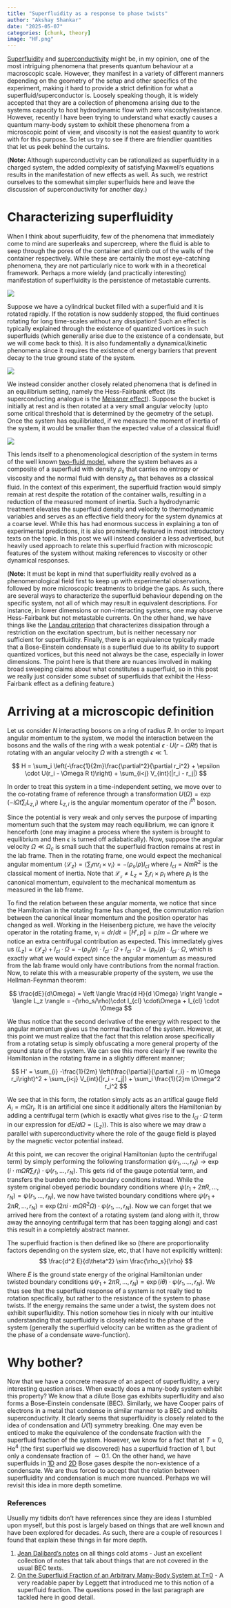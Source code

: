 ```yaml
---
title: "Superfluidity as a response to phase twists"
author: "Akshay Shankar"
date: "2025-05-07"
categories: [chunk, theory]
image: "HF.png"
---
```


[Superfluidity](https://www.youtube.com/watch?v=2Z6UJbwxBZI) and [superconductivity](https://www.youtube.com/watch?v=8GY4m022tgo) might be, in my opinion, one of the most intriguing phenomena that presents quantum behaviour at a macroscopic scale. However, they manifest in a variety of different manners depending on the geometry of the setup and other specifics of the experiment, making it hard to provide a strict definition for what a superfluid/superconductor is. Loosely speaking though, it is widely accepted that they are a collection of phenomena arising due to the systems capacity to host hydrodynamic flow with zero viscosity/resistance. However, recently I have been trying to understand what exactly causes a quantum many-body system to exhibit these phenomena from a microscopic point of view, and viscosity is not the easiest quantity to work with for this purpose. So let us try to see if there are friendlier quantities that let us peek behind the curtains.

(**Note:** Although superconductivity can be rationalized as superfluidity in a charged system, the added complexity of satisfying Maxwell's equations results in the manifestation of new effects as well. As such, we restrict ourselves to the somewhat simpler superfluids here and leave the discussion of superconductivity for another day.)

# Characterizing superfluidity

When I think about superfluidity, few of the phenomena that immediately come to mind are superleaks and supercreep, where the fluid is able to seep through the pores of the container and climb out of the walls of the container respectively. While these are certainly the most eye-catching phenomena, they are not particularly nice to work with in a theoretical framework. Perhaps a more wieldy (and practically interesting) manifestation of superfluidity is the persistence of metastable currents. 

![](persistentcurrent.png){fig-align="center"}

Suppose we have a cylindrical bucket filled with a superfluid and it is rotated rapidly. If the rotation is now suddenly stopped, the fluid continues rotating for long time-scales without any dissipation! Such an effect is typically explained through the existence of quantized vortices in such superfluids (which generally arise due to the existence of a condensate, but we will come back to this). It is also fundamentally a dynamical/kinetic phenomena since it requires the existence of energy barriers that prevent decay to the true ground state of the system.

![](metastability.png){fig-align="center"}

We instead consider another closely related phenomena that is defined in an equilibrium setting, namely the Hess-Fairbank effect (its superconducting analogue is the [Meissner effect](https://en.wikipedia.org/wiki/Meissner_effect)). Suppose the bucket is initially at rest and is then rotated at a very small angular velocity (upto some critical threshold that is determined by the geometry of the setup). Once the system has equilibriated, if we measure the moment of inertia of the system, it would be smaller than the expected value of a classical fluid! 

![](HF.png){fig-align="center"}

This lends itself to a phenomenological description of the system in terms of the well known [two-fluid model](https://en.wikipedia.org/wiki/Two-fluid_model), where the system behaves as a composite of a superfluid with density $\rho_s$ that carries no entropy or viscosity and the normal fluid with density $\rho_n$ that behaves as a classical fluid. In the context of this experiment, the superfluid fraction would simply remain at rest despite the rotation of the container walls, resulting in a reduction of the measured moment of inertia. Such a hydrodynamic treatment elevates the superfluid density and velocity to thermodynamic variables and serves as an effective field theory for the system dynamics at a coarse level. While this has had enormous success in explaining a ton of experimental predictions, it is also prominently featured in most introductory texts on the topic. In this post we will instead consider a less advertised, but heavily used approach to relate this superfluid fraction with microscopic features of the system without making references to viscosity or other dynamical responses.

(**Note**: It must be kept in mind that superfluidity really evolved as a phenomenological field first to keep up with experimental observations, followed by more microscopic treatments to bridge the gaps. As such, there are several ways to characterize the superfluid behaviour depending on the specific system, not all of which may result in equivalent descriptions. For instance, in lower dimensions or non-interacting systems, one may observe Hess-Fairbank but not metastable currents. On the other hand, we have things like the [Landau criterion](https://www.nii.ac.jp/qis/first-quantum/e/forStudents/lecture/pdf/qis385/QIS385_chap5.pdf) that characterizes dissipation through a restriction on the excitation spectrum, but is neither necessary nor sufficient for superfluidity. Finally, there is an equivalence typically made that a Bose-Einstein condensate is a superfluid due to its ability to support quantized vortices, but this need not always be the case, especially in lower dimensions. The point here is that there are nuances involved in making broad sweeping claims about what constitutes a superfluid, so in this post we really just consider some subset of superfluids that exhibit the Hess-Fairbank effect as a defining feature.)

# Arriving at a microscopic definition
Let us consider $N$ interacting bosons on a ring of radius $R$. In order to impart angular momentum to the system, we model the interaction between the bosons and the walls of the ring with a weak potential $\epsilon \cdot U(r - \Omega R t)$ that is rotating with an angular velocity $\Omega$ with a strength $\epsilon \ll 1$.

$$
H = \sum_i \left(-\frac{1}{2m}\frac{\partial^2}{\partial r_i^2} + \epsilon \cdot U(r_i - \Omega R t)\right) + \sum_{i<j} V_{int}(|r_i - r_j|)
$$

In order to treat this system in a time-independent setting, we move over to the co-rotating frame of reference through a transformation $U(\Omega) = \exp(-i\Omega t \sum_i L_{z, i})$ where $L_{z, i}$ is the angular momentum operator of the $i^{th}$ boson.

\begin{align*}
H' &= UHU^{\dagger} + iU \frac{dU}{dt} U^{\dagger} \\
&= H - \sum_i \Omega L_{z, i} \\
&= \sum_i \left(-\frac{1}{2m}\frac{\partial^2}{\partial r_i^2} + \epsilon \cdot U(r_i)\right) + \sum_{i<j} V_{int}(|r_i - r_j|) - \sum_i m\Omega r_i \frac{\partial}{\partial r_i} 
\end{align*}

Since the potential is very weak and only serves the purpose of imparting momentum such that the system may reach equilibrium, we can ignore it henceforth (one may imagine a process where the system is brought to equilibrium and then $\epsilon$ is turned off adiabatically). Now, suppose the angular velocity $\Omega \ll \Omega_c$ is small such that the superfluid fraction remains at rest in the lab frame. Then in the rotating frame, one would expect the mechanical angular momentum $\langle \mathcal{L}_z \rangle = \langle \sum_i m r_i \times v_i \rangle = -(\rho_s/\rho) I_{cl}$ where $I_{cl}=NmR^2$ is the classical moment of inertia. Note that $\mathcal{L_z} \neq L_z = \sum_i r_i \times p_i$ where $p_i$ is the canonical momentum, equivalent to the mechanical momentum as measured in the lab frame. 

To find the relation between these angular momenta, we notice that since the Hamiltonian in the rotating frame has changed, the commutation relation between the canonical linear momentum and the position operator has changed as well. Working in the Heisenberg picture, we have the velocity operator in the rotating frame, $v_i = dr/dt = [H', p] = p/m - \Omega r$ where we notice an extra centrifugal contribution as expected. This immediately gives us $\langle L_z \rangle = \langle \mathcal{L}_z\rangle + I_{cl} \cdot \Omega = -(\rho_s/\rho)\cdot I_{cl} \cdot\Omega + I_{cl} \cdot \Omega = (\rho_n/\rho) \cdot I_{cl} \cdot \Omega$, which is exactly what we would expect since the angular momentum as measured from the lab frame would only have contributions from the normal fraction. Now, to relate this with a measurable property of the system, we use the Hellman-Feynman theorem:

$$
\frac{dE}{d\Omega} = \left \langle \frac{d H}{d \Omega} \right \rangle = \langle L_z \rangle = -(\rho_s/\rho)\cdot I_{cl} \cdot\Omega + I_{cl} \cdot \Omega
$$

We thus notice that the second derivative of the energy with respect to the angular momentum gives us the normal fraction of the system. However, at this point we must realize that the fact that this relation arose specifically from a rotating setup is simply obfuscating a more general property of the ground state of the system. We can see this more clearly if we rewrite the Hamiltonian in the rotating frame in a slightly different manner;

$$
H' = \sum_{i} -\frac{1}{2m} \left(\frac{\partial}{\partial r_i} - m \Omega r_i\right)^2 + \sum_{i<j} V_{int}(|r_i - r_j|) + \sum_i \frac{1}{2}m \Omega^2 r_i^2
$$

We see that in this form, the rotation simply acts as an artifical gauge field $A_i = m\Omega r_i$. It is an artificial one since it additionally alters the Hamiltonian by adding a centrifugal term (which is exactly what gives rise to the $I_{cl} \cdot \Omega$ term in our expression for $dE/d\Omega = \langle L_z \rangle$). This is also where we may draw a parallel with superconductivity where the role of the gauge field is played by the magnetic vector potential instead.

At this point, we can recover the original Hamiltonian (upto the centrifugal term) by simply performing the following transformation $\psi(r_1, \dots, r_N) \to \exp(i \cdot m\Omega R\sum_i r_i) \cdot \psi(r_1, \dots, r_N)$. This gets rid of the gauge potential term, and transfers the burden onto the boundary conditions instead. While the system original obeyed periodic boundary conditions where $\psi(r_1 + 2\pi R, \dots, r_N) = \psi(r_1, \dots, r_N)$, we now have twisted boundary conditions where $\psi(r_1 + 2\pi R, \dots, r_N) = \exp(2\pi i \cdot m\Omega R^2 \Omega) \cdot \psi(r_1, \dots, r_N)$. Now we can forget that we arrived here from the context of a rotating system (and along with it, throw away the annoying centrifugal term that has been tagging along) and cast this result in a completely abstract manner.

The superfluid fraction is then defined like so (there are proportionality factors depending on the system size, etc, that I have not explicitly written): 
$$
    \frac{d^2 E}{d\theta^2} \sim \frac{\rho_s}{\rho}
$$

Where $E$ is the ground state energy of the original Hamiltonian under twisted boundary conditions $\psi(r_1 + 2\pi R, \dots, r_N) = \exp(i \theta) \cdot \psi(r_1, \dots, r_N)$. We thus see that the superfluid response of a system is not really tied to rotation specifically, but rather to the resistance of the system to phase twists. If the energy remains the same under a twist, the system does not exhibit superfluidity. This notion somehow ties in nicely with our intuitive understanding that superfluidity is closely related to the phase of the system (generally the superfluid velocity can be written as the gradient of the phase of a condensate wave-function).

# Why bother? 

Now that we have a concrete measure of an aspect of superfluidity, a very interesting question arises. When exactly does a many-body system exhibit this property? We know that a dilute Bose gas exhibits superfluidity and also forms a Bose-Einstein condensate (BEC). Similarly, we have Cooper pairs of electrons in a metal that condense in similar manner to a BEC and exhibits superconductivity. It clearly seems that superfluidity is closely related to the idea of condensation and $U(1)$ symmetry breaking. One may even be enticed to make the equivalence of the condensate fraction with the superfluid fraction of the system. However, we know for a fact that at $T=0$, He$^4$ (the first superfluid we discovered) has a superfluid fraction of $1$, but only a condensate fraction of $\sim 0.1$. On the other hand, we have superfluids in [1D](https://en.wikipedia.org/wiki/Lieb%E2%80%93Liniger_model) and [2D](https://en.wikipedia.org/wiki/Berezinskii%E2%80%93Kosterlitz%E2%80%93Thouless_transition) Bose gases despite the non-existence of a condensate. We are thus forced to accept that the relation between superfluidity and condensation is much more nuanced. Perhaps we will revisit this idea in more depth sometime.


### References
Usually my tidbits don't have references since they are ideas I stumbled upon myself, but this post is largely based on things that are well known and have been explored for decades. As such, there are a couple of resources I found that explain these things in far more depth.

(1) [Jean Dalibard's notes](https://pro.college-de-france.fr/jean.dalibard/index_en.html) on all things cold atoms - Just an excellent collection of notes that talk about things that are not covered in the usual BEC texts.
(2) [On the Superfluid Fraction of an Arbitrary Many-Body System at T=0](https://link.springer.com/article/10.1023/B:JOSS.0000033170.38619.6c) - A very readable paper by Leggett that introduced me to this notion of a superfluid fraction. The questions posed in the last paragraph are tackled here in good detail.
